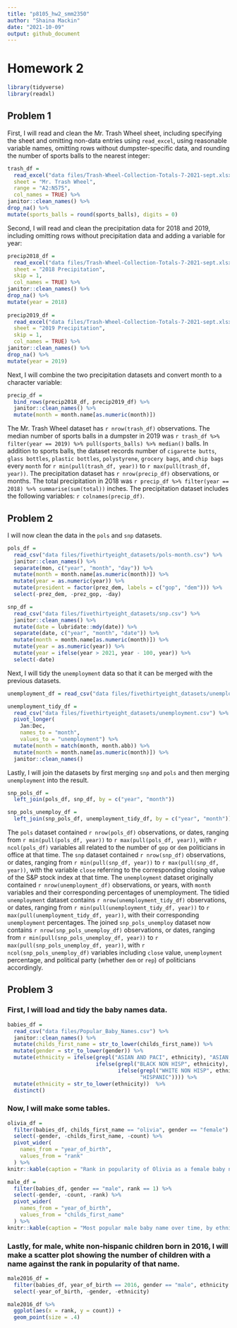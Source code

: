 ```yaml
---
title: "p8105_hw2_smm2350"
author: "Shaina Mackin" 
date: "2021-10-09"
output: github_document
---
```


# Homework 2

```r
library(tidyverse)
library(readxl)
```

## Problem 1

First, I will read and clean the Mr. Trash Wheel sheet, including specifying the sheet and omitting non-data entries using `read_excel`, using reasonable variable names, omitting rows without dumpster-specific data, and rounding the number of sports balls to the nearest integer:

```r
trash_df = 
  read_excel("data files/Trash-Wheel-Collection-Totals-7-2021-sept.xlsx", 
  sheet = "Mr. Trash Wheel", 
  range = "A2:N575",
  col_names = TRUE) %>%
janitor::clean_names() %>%
drop_na() %>%
mutate(sports_balls = round(sports_balls), digits = 0)
```

Second, I will read and clean the precipitation data for 2018 and 2019, including omitting rows without precipitation data and adding a variable for year: 

```r
precip2018_df = 
  read_excel("data files/Trash-Wheel-Collection-Totals-7-2021-sept.xlsx",
  sheet = "2018 Precipitation",
  skip = 1,
  col_names = TRUE) %>%
janitor::clean_names() %>%
drop_na() %>%
mutate(year = 2018)
  
precip2019_df = 
  read_excel("data files/Trash-Wheel-Collection-Totals-7-2021-sept.xlsx",
  sheet = "2019 Precipitation",
  skip = 1,
  col_names = TRUE) %>%
janitor::clean_names() %>%
drop_na() %>%
mutate(year = 2019)
```

Next, I will combine the two precipitation datasets and convert month to a character variable: 

```r
precip_df = 
  bind_rows(precip2018_df, precip2019_df) %>%
  janitor::clean_names() %>%
  mutate(month = month.name[as.numeric(month)])
```

The Mr. Trash Wheel dataset has `r nrow(trash_df)` observations. The median number of sports balls in a dumpster in 2019 was `r trash_df %>% filter(year == 2019) %>% pull(sports_balls) %>% median()` balls. In addition to sports balls, the dataset records number of `cigarette butts`, `glass bottles`, `plastic bottles`, `polystyrene`, `grocery bags`, and `chip bags` every `month` for `r min(pull(trash_df, year))` to `r max(pull(trash_df, year))`. The precipitation dataset has `r nrow(precip_df)` observations, or months. The total precipitation in 2018 was `r precip_df %>% filter(year == 2018) %>% summarise(sum(total))` inches. The precipitation dataset includes the following variables: `r colnames(precip_df)`.

## Problem 2 

I will now clean the data in the `pols` and `snp` datasets.

```r
pols_df = 
  read_csv("data files/fivethirtyeight_datasets/pols-month.csv") %>%
  janitor::clean_names() %>%
  separate(mon, c("year", "month", "day")) %>%
  mutate(month = month.name[as.numeric(month)]) %>%
  mutate(year = as.numeric(year)) %>%
  mutate(president = factor(prez_dem, labels = c("gop", "dem"))) %>%
  select(-prez_dem, -prez_gop, -day)

snp_df = 
  read_csv("data files/fivethirtyeight_datasets/snp.csv") %>%
  janitor::clean_names() %>%
  mutate(date = lubridate::mdy(date)) %>%
  separate(date, c("year", "month", "date")) %>%
  mutate(month = month.name[as.numeric(month)]) %>%
  mutate(year = as.numeric(year)) %>%
  mutate(year = ifelse(year > 2021, year - 100, year)) %>%
  select(-date)
```

Next, I will tidy the `unemployment` data so that it can be merged with the previous datasets. 

```r
unemployment_df = read_csv("data files/fivethirtyeight_datasets/unemployment.csv")

unemployment_tidy_df = 
  read_csv("data files/fivethirtyeight_datasets/unemployment.csv") %>%
  pivot_longer(
    Jan:Dec,
    names_to = "month",
    values_to = "unemployment") %>%
  mutate(month = match(month, month.abb)) %>%
  mutate(month = month.name[as.numeric(month)]) %>%
  janitor::clean_names() 
```

Lastly, I will join the datasets by first merging `snp` and `pols` and then merging `unemployment` into the result. 

```r
snp_pols_df = 
  left_join(pols_df, snp_df, by = c("year", "month"))

snp_pols_unemploy_df = 
  left_join(snp_pols_df, unemployment_tidy_df, by = c("year", "month"))
```

The `pols` dataset contained `r nrow(pols_df)` observations, or dates, ranging from `r min(pull(pols_df, year))` to `r max(pull(pols_df, year))`, with `r ncol(pols_df)` variables all related to the number of `gop` or `dem` politicians in office at that time. The `snp` dataset contained `r nrow(snp_df)` observations, or dates, ranging from `r min(pull(snp_df, year))` to `r max(pull(snp_df, year))`, with the variable `close` referring to the corresponding closing value of the S&P stock index at that time. The `unemployment` dataset originally contained `r nrow(unemployment_df)` observations, or years, with `month` variables and their corresponding percentages of unemployment. The tidied `unemployment` dataset contains `r nrow(unemployment_tidy_df)` observations, or dates, ranging from `r min(pull(unemployment_tidy_df, year))` to `r max(pull(unemployment_tidy_df, year))`, with their corresponding `unemployment` percentages. The joined `snp_pols_unemploy` dataset now contains `r nrow(snp_pols_unemploy_df)` observations, or dates, ranging from `r min(pull(snp_pols_unemploy_df, year))` to `r max(pull(snp_pols_unemploy_df, year))`, with `r ncol(snp_pols_unemploy_df)` variables including `close` value, `unemployment` percentage, and political party (whether `dem` or `rep`) of politicians accordingly. 

## Problem 3

### First, I will load and tidy the baby names data. 

```r
babies_df = 
  read_csv("data files/Popular_Baby_Names.csv") %>%
  janitor::clean_names() %>%
  mutate(childs_first_name = str_to_lower(childs_first_name)) %>%
  mutate(gender = str_to_lower(gender)) %>%
  mutate(ethnicity = ifelse(grepl("ASIAN AND PACI", ethnicity), "ASIAN AND PACIFIC ISLANDER", 
                            ifelse(grepl("BLACK NON HISP", ethnicity), "BLACK NON HISPANIC",
                                   ifelse(grepl("WHITE NON HISP", ethnicity), "WHITE NON HISPANIC",
                                          "HISPANIC")))) %>%
  mutate(ethnicity = str_to_lower(ethnicity))  %>%
  distinct()
```

### Now, I will make some tables.

```r

olivia_df = 
  filter(babies_df, childs_first_name == "olivia", gender == "female") %>%
  select(-gender, -childs_first_name, -count) %>%
  pivot_wider(
    names_from = "year_of_birth",
    values_from = "rank"
  ) %>%
knitr::kable(caption = "Rank in popularity of Olivia as a female baby name over time, by ethnicity")
```


```r

male_df = 
  filter(babies_df, gender == "male", rank == 1) %>%
  select(-gender, -count, -rank) %>%
  pivot_wider(
    names_from = "year_of_birth",
    values_from = "childs_first_name"
  ) %>%
knitr::kable(caption = "Most popular male baby name over time, by ethnicity")

```

### Lastly, for male, white non-hispanic children born in 2016, I will make a scatter plot showing the number of children with a name against the rank in popularity of that name. 

```r
male2016_df = 
  filter(babies_df, year_of_birth == 2016, gender == "male", ethnicity == "white non hispanic") %>%
  select(-year_of_birth, -gender, -ethnicity)

male2016_df %>%
  ggplot(aes(x = rank, y = count)) +
  geom_point(size = .4) 
```

  